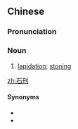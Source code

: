 ==Chinese==
{{zh-forms}}

===Pronunciation===
{{zh-pron
|m=shíxíng
|cat=n
}}

===Noun===
{{zh-noun}}

# {{lb|zh|legal}} [[lapidation]]; [[stoning]]

[[zh:石刑]]

====Synonyms====
* {{zh-l|投石刑}}
* {{zh-l|投石}}